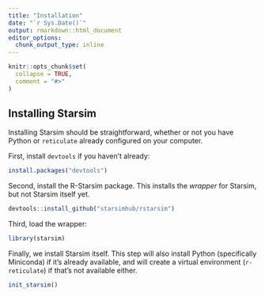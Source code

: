 ```yaml
---
title: "Installation"
date: "`r Sys.Date()`"
output: rmarkdown::html_document
editor_options: 
  chunk_output_type: inline
---
```


```r
knitr::opts_chunk$set(
  collapse = TRUE,
  comment = "#>"
)
```

## Installing Starsim

Installing Starsim should be straightforward, whether or not you have Python or `reticulate` already configured on your computer.

First, install `devtools` if you haven't already:
```r
install.packages("devtools")
```

Second, install the R-Starsim package. This installs the _wrapper_ for Starsim, but not Starsim itself yet.
```r
devtools::install_github("starsimhub/rstarsim")
```

Third, load the wrapper:
```r
library(starsim)
```

Finally, we install Starsim itself. This step will also install Python (specifically Miniconda) if it's already available, and will create a virtual environment (`r-reticulate`) if that's not available either.
```r
init_starsim()
```